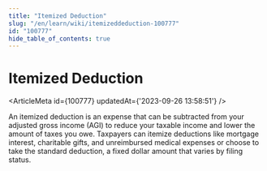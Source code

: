 ```yaml
---
title: "Itemized Deduction"
slug: "/en/learn/wiki/itemizeddeduction-100777"
id: "100777"
hide_table_of_contents: true
---
```



# Itemized Deduction

<ArticleMeta id={100777} updatedAt={'2023-09-26 13:58:51'} />
<div className='border-solid border-b border-t-0 my-4 border-[var(--ifm-color-gray-300)]' />

An itemized deduction is an expense that can be subtracted from your adjusted gross income (AGI) to reduce your taxable income and lower the amount of taxes you owe. Taxpayers can itemize deductions like mortgage interest, charitable gifts, and unreimbursed medical expenses or choose to take the standard deduction, a fixed dollar amount that varies by filing status.
